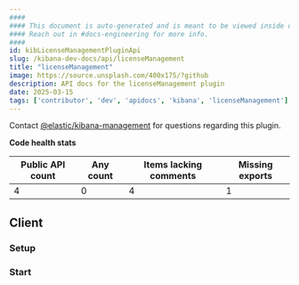 ```yaml
---
####
#### This document is auto-generated and is meant to be viewed inside our experimental, new docs system.
#### Reach out in #docs-engineering for more info.
####
id: kibLicenseManagementPluginApi
slug: /kibana-dev-docs/api/licenseManagement
title: "licenseManagement"
image: https://source.unsplash.com/400x175/?github
description: API docs for the licenseManagement plugin
date: 2025-03-15
tags: ['contributor', 'dev', 'apidocs', 'kibana', 'licenseManagement']
---
```




Contact [@elastic/kibana-management](https://github.com/orgs/elastic/teams/kibana-management) for questions regarding this plugin.

**Code health stats**

| Public API count  | Any count | Items lacking comments | Missing exports |
|-------------------|-----------|------------------------|-----------------|
| 4 | 0 | 4 | 1 |

## Client

### Setup
<DocDefinitionList data={[licenseManagementObj.client.setup]}/>

### Start
<DocDefinitionList data={[licenseManagementObj.client.start]}/>

